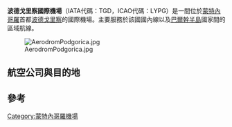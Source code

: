 {{noteTA
|1=zh-hans:黑山;zh-hk:黑山;zh-tw:蒙特內哥羅;
|2=zh-hk: 波德戈里察; zh-tw:波德里查;zh-cn: 波德戈里察;zh-sg: 波德戈里察;
|3=zh-hk: 伊斯坦堡; zh-tw:伊斯坦堡; zh-cn: 伊斯坦布爾
}}
{{Infobox airport
| name          = 波德戈里察國際機場<br>Podgorica International Airport<br>Aerodrom Podgorica<br>Аеродром Подгорица
| nativename    = 
| image         = AerodromPodgorica.jpg
| image-width   = 250
| type          = 民用
| opened        = 1961年
| operator      = Aerodromi Crne Gore
| city-served   = {{flag|Montenegro}} [[波德戈里察|波德戈里察]]
| location      = {{flag|Montenegro}} [[波德戈里察|波德戈里察]]
| distance_to_city = 
| hub           = 
| elevation-m   = 43
| IATA          = TGD
| ICAO          = LYPG
| coordinates   = {{Coord|42|21|34|N|19|15|07|E|type:airport}}
| pushpin_map   = Montenegro
| pushpin_label = TGD
| r1-number     = 18/36
| r1-length-f   = 8,202
| r1-length-m   = 2,500
| r1-surface    = [[Asphalt|Asphalt]]
| stat-year     = 2010
| stat1-header  = 航班流量(年)
| stat1-data    = 6,136
| stat2-header  = 旅客流量(年)
| stat2-data    = 611,666
| footnotes     = Source: [http://www.montenegroairports.com/?pinfo=3&menu=1&menu1=3 Airports of Montenegro]
}}
'''波德戈里察國際機場'''（IATA代碼：TGD，ICAO代碼：LYPG）是一間位於[[蒙特內哥羅|蒙特內哥羅]]首都[[波德戈里察|波德戈里察]]的國際機場。主要服務於該國國內線以及[[巴爾幹半島|巴爾幹半島]]國家間的區域航線。

[[File:AerodromPodgorica.jpg|thumb]]

==航空公司與目的地==
{{Airport-dest-list
|[[亞德里亞航空|亞德里亞航空]]|盧比雅娜
|[[奧地利航空|奧地利航空]]|維也納
|[[克羅埃西亞航空|克羅埃西亞航空]]|札格雷布
|[[塞爾維亞航空|塞爾維亞航空]]|貝爾格勒
|[[土耳其航空|土耳其航空]]|伊斯坦布爾
}}

{{机场统计|iata=TGD}}

==參考==
{{reflist}}

{{機場小作品}}

[[Category:蒙特內哥羅機場|Category:蒙特內哥羅機場]]